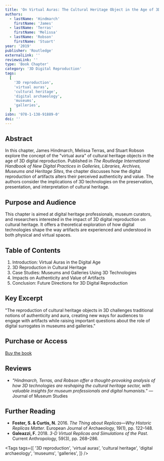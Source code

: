 ```yaml
---
title: 'On Virtual Auras: The Cultural Heritage Object in the Age of 3D Digital Reproduction'
authors:
  - lastName: 'Hindmarch'
    firstName: 'James'
  - lastName: 'Terras'
    firstName: 'Melissa'
  - lastName: 'Robson'
    firstName: 'Stuart'
year: '2019'
publisher: 'Routledge'
externalLink: ''
reviewsLink: ''
type: 'Book Chapter'
category: '3D Digital Reproduction'
tags:
  [
    '3D reproduction',
    'virtual auras',
    'cultural heritage',
    'digital archaeology',
    'museums',
    'galleries',
  ]
isbn: '978-1-138-91889-0'
doi: ''
---
```


## Abstract

In this chapter, James Hindmarch, Melissa Terras, and Stuart Robson explore the concept of the "virtual aura" of cultural heritage objects in the age of 3D digital reproduction. Published in _The Routledge International Handbook of New Digital Practices in Galleries, Libraries, Archives, Museums and Heritage Sites_, the chapter discusses how the digital reproduction of artifacts alters their perceived authenticity and value. The authors consider the implications of 3D technologies on the preservation, presentation, and interpretation of cultural heritage.

## Purpose and Audience

This chapter is aimed at digital heritage professionals, museum curators, and researchers interested in the impact of 3D digital reproduction on cultural heritage. It offers a theoretical exploration of how digital technologies shape the way artifacts are experienced and understood in both physical and virtual spaces.

## Table of Contents

1. Introduction: Virtual Auras in the Digital Age
2. 3D Reproduction in Cultural Heritage
3. Case Studies: Museums and Galleries Using 3D Technologies
4. Impacts on Authenticity and Value of Artifacts
5. Conclusion: Future Directions for 3D Digital Reproduction

## Key Excerpt

"The reproduction of cultural heritage objects in 3D challenges traditional notions of authenticity and aura, creating new ways for audiences to engage with artifacts while raising important questions about the role of digital surrogates in museums and galleries."

## Purchase or Access

[Buy the book](https://www.routledge.com/The-Routledge-International-Handbook-of-New-Digital-Practices-in-Galleries/Lewi-Smith-Cooke-vom-Lehn/p/book/9781138918890)

## Reviews

- _"Hindmarch, Terras, and Robson offer a thought-provoking analysis of how 3D technologies are reshaping the cultural heritage sector, with valuable insights for museum professionals and digital humanists."_ — Journal of Museum Studies

## Further Reading

- **Foster, S. & Curtis, N.** 2016. _The Thing about Replicas—Why Historic Replicas Matter_. European Journal of Archaeology, 19(1), pp. 122–148.
- **Galeazzi, F.** 2018. _3-D Virtual Replicas and Simulations of the Past_. Current Anthropology, 59(3), pp. 268–286.

<Tags
  tags={[
    '3D reproduction',
    'virtual auras',
    'cultural heritage',
    'digital archaeology',
    'museums',
    'galleries',
  ]}
/>
